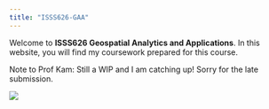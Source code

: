```yaml
---
title: "ISSS626-GAA"
---
```


Welcome to **ISSS626 Geospatial Analytics and Applications**. In this website, you will find my coursework prepared for this course.

Note to Prof Kam: Still a WIP and I am catching up! Sorry for the late submission.

![](images/clipboard-3338806282.png)
